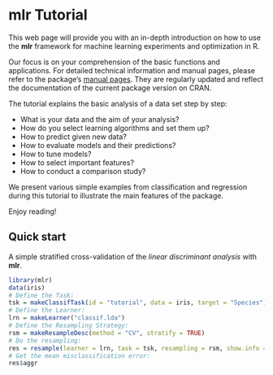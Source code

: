# mlr TutorialThis web page will provide you with an in-depth introduction on how touse the **mlr** framework for machine learning experiments andoptimization in R.Our focus is on your comprehension of the basic functions and applications.For detailed technical information and manual pages, please refer to the package's [manual pages](http://berndbischl.github.io/mlr/man/).They are regularly updated and reflect the documentation of the current package version on CRAN.The tutorial explains the basic analysis of a data set step by step:* What is your data and the aim of your analysis?* How do you select learning algorithms and set them up?* How to predict given new data?* How to evaluate models and their predictions?* How to tune models?* How to select important features?* How to conduct a comparison study?We present various simple examples from classification and regressionduring this tutorial to illustrate the main features of thepackage.Enjoy reading!## Quick startA simple stratified cross-validation of the *linear discriminant analysis* with **mlr**.```{r}library(mlr)data(iris)# Define the Task:tsk = makeClassifTask(id = "tutorial", data = iris, target = "Species")# Define the Learner:lrn = makeLearner("classif.lda")# Define the Resampling Strategy:rsm = makeResampleDesc(method = "CV", stratify = TRUE)# Do the resampling:res = resample(learner = lrn, task = tsk, resampling = rsm, show.info = FALSE)# Get the mean misclassification error:res$aggr```